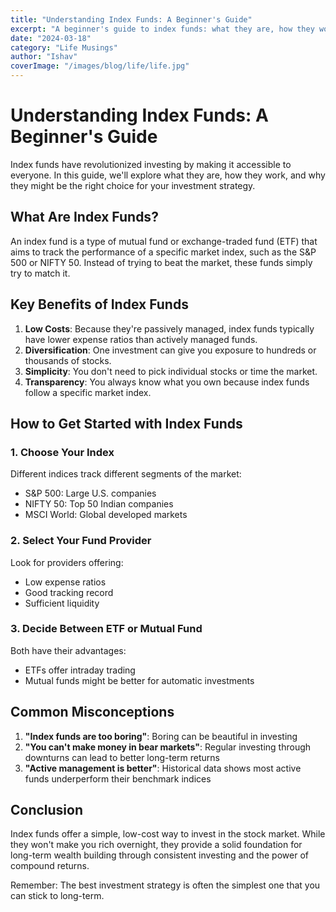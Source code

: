 ```yaml
---
title: "Understanding Index Funds: A Beginner's Guide"
excerpt: "A beginner's guide to index funds: what they are, how they work, and why they might be a good investment choice for you."
date: "2024-03-18"
category: "Life Musings"
author: "Ishav"
coverImage: "/images/blog/life/life.jpg"
---
```


# Understanding Index Funds: A Beginner's Guide

Index funds have revolutionized investing by making it accessible to everyone. In this guide, we'll explore what they are, how they work, and why they might be the right choice for your investment strategy.

## What Are Index Funds?

An index fund is a type of mutual fund or exchange-traded fund (ETF) that aims to track the performance of a specific market index, such as the S&P 500 or NIFTY 50. Instead of trying to beat the market, these funds simply try to match it.

## Key Benefits of Index Funds

1. **Low Costs**: Because they're passively managed, index funds typically have lower expense ratios than actively managed funds.
2. **Diversification**: One investment can give you exposure to hundreds or thousands of stocks.
3. **Simplicity**: You don't need to pick individual stocks or time the market.
4. **Transparency**: You always know what you own because index funds follow a specific market index.

## How to Get Started with Index Funds

### 1. Choose Your Index
Different indices track different segments of the market:
- S&P 500: Large U.S. companies
- NIFTY 50: Top 50 Indian companies
- MSCI World: Global developed markets

### 2. Select Your Fund Provider
Look for providers offering:
- Low expense ratios
- Good tracking record
- Sufficient liquidity

### 3. Decide Between ETF or Mutual Fund
Both have their advantages:
- ETFs offer intraday trading
- Mutual funds might be better for automatic investments

## Common Misconceptions

1. **"Index funds are too boring"**: Boring can be beautiful in investing
2. **"You can't make money in bear markets"**: Regular investing through downturns can lead to better long-term returns
3. **"Active management is better"**: Historical data shows most active funds underperform their benchmark indices

## Conclusion

Index funds offer a simple, low-cost way to invest in the stock market. While they won't make you rich overnight, they provide a solid foundation for long-term wealth building through consistent investing and the power of compound returns.

Remember: The best investment strategy is often the simplest one that you can stick to long-term. 